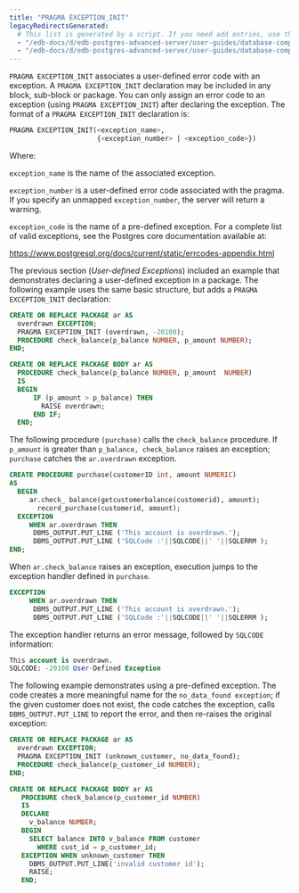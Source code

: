 ```yaml
---
title: "PRAGMA EXCEPTION_INIT"
legacyRedirectsGenerated:
  # This list is generated by a script. If you need add entries, use the `legacyRedirects` key.
  - "/edb-docs/d/edb-postgres-advanced-server/user-guides/database-compatibility-for-oracle-developers-guide/9.6/Database_Compatibility_for_Oracle_Developers_Guide_v9.6.1.070.html"
  - "/edb-docs/d/edb-postgres-advanced-server/user-guides/database-compatibility-for-oracle-developers-guide/9.5/Database_Compatibility_for_Oracle_Developers_Guide.1.164.html"
---
```


<div id="pragma_exception_init" class="registered_link"></div>

`PRAGMA EXCEPTION_INIT` associates a user-defined error code with an exception. A `PRAGMA EXCEPTION_INIT` declaration may be included in any block, sub-block or package. You can only assign an error code to an exception (using `PRAGMA EXCEPTION_INIT`) after declaring the exception. The format of a `PRAGMA EXCEPTION_INIT` declaration is:

```sql
PRAGMA EXCEPTION_INIT(<exception_name>,
                      {<exception_number> | <exception_code>})
```

Where:

`exception_name` is the name of the associated exception.

`exception_number` is a user-defined error code associated with the pragma. If you specify an unmapped `exception_number`, the server will return a warning.

`exception_code` is the name of a pre-defined exception. For a complete list of valid exceptions, see the Postgres core documentation available at:

<https://www.postgresql.org/docs/current/static/errcodes-appendix.html>

The previous section (*User-defined Exceptions*) included an example that demonstrates declaring a user-defined exception in a package. The following example uses the same basic structure, but adds a `PRAGMA EXCEPTION_INIT` declaration:

```sql
CREATE OR REPLACE PACKAGE ar AS
  overdrawn EXCEPTION;
  PRAGMA EXCEPTION_INIT (overdrawn, -20100);
  PROCEDURE check_balance(p_balance NUMBER, p_amount NUMBER);
END;

CREATE OR REPLACE PACKAGE BODY ar AS
  PROCEDURE check_balance(p_balance NUMBER, p_amount  NUMBER)
  IS
  BEGIN
      IF (p_amount > p_balance) THEN
        RAISE overdrawn;
      END IF;
  END;
```

The following procedure `(purchase)` calls the `check_balance` procedure. If `p_amount` is greater than `p_balance, check_balance` raises an exception; `purchase` catches the `ar.overdrawn` exception.

```sql
CREATE PROCEDURE purchase(customerID int, amount NUMERIC)
AS
  BEGIN
     ar.check_ balance(getcustomerbalance(customerid), amount);
       record_purchase(customerid, amount);
  EXCEPTION
     WHEN ar.overdrawn THEN
      DBMS_OUTPUT.PUT_LINE ('This account is overdrawn.');
      DBMS_OUTPUT.PUT_LINE ('SQLCode :'||SQLCODE||' '||SQLERRM );
END;
```

When `ar.check_balance` raises an exception, execution jumps to the exception handler defined in `purchase`.

```sql
EXCEPTION
     WHEN ar.overdrawn THEN
      DBMS_OUTPUT.PUT_LINE ('This account is overdrawn.');
      DBMS_OUTPUT.PUT_LINE ('SQLCode :'||SQLCODE||' '||SQLERRM );
```

The exception handler returns an error message, followed by `SQLCODE` information:

```sql
This account is overdrawn.
SQLCODE: -20100 User-Defined Exception
```

The following example demonstrates using a pre-defined exception. The code creates a more meaningful name for the `no_data_found exception`; if the given customer does not exist, the code catches the exception, calls `DBMS_OUTPUT.PUT_LINE` to report the error, and then re-raises the original exception:

```sql
CREATE OR REPLACE PACKAGE ar AS
  overdrawn EXCEPTION;
  PRAGMA EXCEPTION_INIT (unknown_customer, no_data_found);
  PROCEDURE check_balance(p_customer_id NUMBER);
END;

CREATE OR REPLACE PACKAGE BODY ar AS
   PROCEDURE check_balance(p_customer_id NUMBER)
   IS
   DECLARE
     v_balance NUMBER;
   BEGIN
     SELECT balance INTO v_balance FROM customer
       WHERE cust_id = p_customer_id;
   EXCEPTION WHEN unknown_customer THEN
     DBMS_OUTPUT.PUT_LINE('invalid customer id');
     RAISE;
   END;
```
